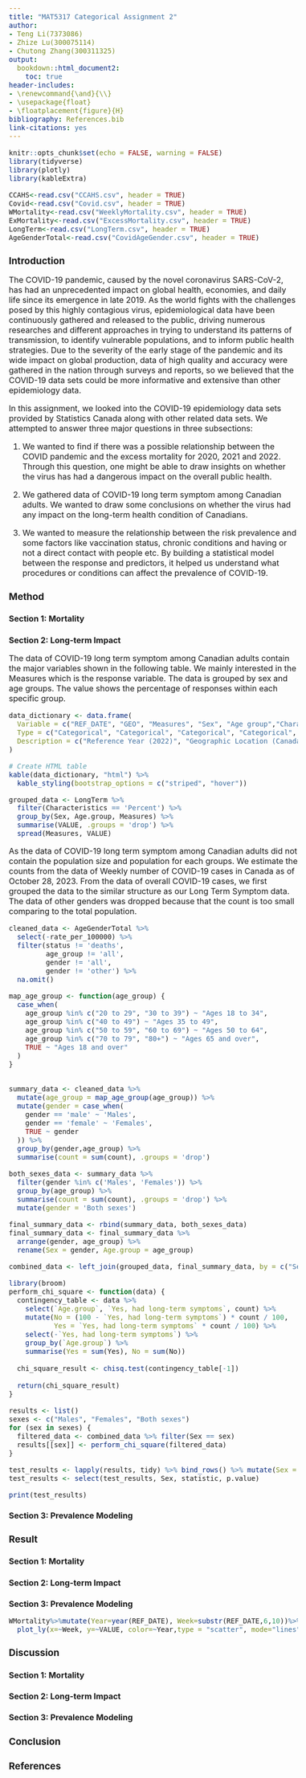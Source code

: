```yaml
---
title: "MAT5317 Categorical Assignment 2"
author:
- Teng Li(7373086)
- Zhize Lu(300075114)
- Chutong Zhang(300311325)
output: 
  bookdown::html_document2:
    toc: true
header-includes:
- \renewcommand{\and}{\\}
- \usepackage{float}
- \floatplacement{figure}{H}
bibliography: References.bib
link-citations: yes
---
```


<style type="text/css">
.title, .author{text-align: center;}
body{font-size: 12pt;}
table{font-size: 12pt;}
h1{font-size: 14pt;}
h2{font-size: 12pt;}
</style>

```r
knitr::opts_chunk$set(echo = FALSE, warning = FALSE)
library(tidyverse)
library(plotly)
library(kableExtra)
```

```r
CCAHS<-read.csv("CCAHS.csv", header = TRUE)
Covid<-read.csv("Covid.csv", header = TRUE)
WMortality<-read.csv("WeeklyMortality.csv", header = TRUE)
ExMortality<-read.csv("ExcessMortality.csv", header = TRUE)
LongTerm<-read.csv("LongTerm.csv", header = TRUE)
AgeGenderTotal<-read.csv("CovidAgeGender.csv", header = TRUE)
```

# Introduction

The COVID-19 pandemic, caused by the novel coronavirus SARS-CoV-2, has had an unprecedented impact on global health, economies, and daily life since its emergence in late 2019. As the world fights with the challenges posed by this highly contagious virus, epidemiological data have been continuously gathered and released to the public, driving numerous researches and different approaches in trying to understand its patterns of transmission, to identify vulnerable populations, and to inform public health strategies. Due to the severity of the early stage of the pandemic and its wide impact on global production, data of high quality and accuracy were gathered in the nation through surveys and reports, so we believed that the COVID-19 data sets could be more informative and extensive than other epidemiology data.

In this assignment, we looked into the COVID-19 epidemiology data sets provided by Statistics Canada along with other related data sets. We attempted to answer three major questions in three subsections:

1. We wanted to find if there was a possible relationship between the COVID pandemic and the excess mortality for 2020, 2021 and 2022. Through this question, one might be able to draw insights on whether the virus has had a dangerous impact on the overall public health.

2. We gathered data of COVID-19 long term symptom among Canadian adults. We wanted to draw some conclusions on whether the virus had any impact on the long-term health condition of Canadians.

3. We wanted to measure the relationship between the risk prevalence and some factors like vaccination status, chronic conditions and having or not a direct contact with people etc. By building a statistical model between the response and predictors, it helped us understand what procedures or conditions can affect the prevalence of COVID-19.  

# Method

## Section 1: Mortality

## Section 2: Long-term Impact

The data of COVID-19 long term symptom among Canadian adults contain the major variables shown in the following table. We mainly interested in the Measures which is the response variable. The data is grouped by sex and age groups. The value shows the percentage of responses within each specific group.
```r
data_dictionary <- data.frame(
  Variable = c("REF_DATE", "GEO", "Measures", "Sex", "Age group","Characteristics", "UOM", "VALUE", "DECIMALS"),
  Type = c("Categorical", "Categorical", "Categorical", "Categorical", "Categorical", "Categorical", "Categorical", "Numerical", "Numerical"),
  Description = c("Reference Year (2022)", "Geographic Location (Canada)", "Type of Measure (e.g., 'Yes, had long-term symptoms')", "Sex Category (e.g., Both sexes, Male, Female)", "Age Groups (e.g., Ages 18 and over, Ages 18 to 34)", "Percentage, Low/High 95% Confidence interval percentage", "Unit of Measure (Percentage of the group)", "Data Value", "Number of Decimal Places in Value")
)

# Create HTML table
kable(data_dictionary, "html") %>%
  kable_styling(bootstrap_options = c("striped", "hover"))
```
```r
grouped_data <- LongTerm %>%
  filter(Characteristics == 'Percent') %>%
  group_by(Sex, Age.group, Measures) %>%
  summarise(VALUE, .groups = 'drop') %>% 
  spread(Measures, VALUE)
```

As the data of COVID-19 long term symptom among Canadian adults did not contain the population size and population for each groups. We estimate the counts from the data of Weekly number of COVID-19 cases in Canada as of October 28, 2023. From the data of overall COVID-19 cases, we first grouped the data to the similar structure as our Long Term Symptom data. The data of other genders was dropped because that the count is too small comparing to the total population.
```r
cleaned_data <- AgeGenderTotal %>%
  select(-rate_per_100000) %>%
  filter(status != 'deaths', 
         age_group != 'all', 
         gender != 'all',
         gender != 'other') %>%
  na.omit()

map_age_group <- function(age_group) {
  case_when(
    age_group %in% c("20 to 29", "30 to 39") ~ "Ages 18 to 34",
    age_group %in% c("40 to 49") ~ "Ages 35 to 49",
    age_group %in% c("50 to 59", "60 to 69") ~ "Ages 50 to 64",
    age_group %in% c("70 to 79", "80+") ~ "Ages 65 and over",
    TRUE ~ "Ages 18 and over" 
  )
}


summary_data <- cleaned_data %>%
  mutate(age_group = map_age_group(age_group)) %>%
  mutate(gender = case_when(
    gender == 'male' ~ 'Males',
    gender == 'female' ~ 'Females',
    TRUE ~ gender
  )) %>%
  group_by(gender,age_group) %>%
  summarise(count = sum(count), .groups = 'drop')

both_sexes_data <- summary_data %>%
  filter(gender %in% c('Males', 'Females')) %>%
  group_by(age_group) %>%
  summarise(count = sum(count), .groups = 'drop') %>%
  mutate(gender = 'Both sexes')

final_summary_data <- rbind(summary_data, both_sexes_data)
final_summary_data <- final_summary_data %>%
  arrange(gender, age_group) %>%
  rename(Sex = gender, Age.group = age_group)

combined_data <- left_join(grouped_data, final_summary_data, by = c("Sex", "Age.group"))
```

```r
library(broom)
perform_chi_square <- function(data) {
  contingency_table <- data %>%
    select(`Age.group`, `Yes, had long-term symptoms`, count) %>%
    mutate(No = (100 - `Yes, had long-term symptoms`) * count / 100,
           Yes = `Yes, had long-term symptoms` * count / 100) %>%
    select(-`Yes, had long-term symptoms`) %>%
    group_by(`Age.group`) %>%
    summarise(Yes = sum(Yes), No = sum(No))
  
  chi_square_result <- chisq.test(contingency_table[-1])
  
  return(chi_square_result)
}

results <- list()
sexes <- c("Males", "Females", "Both sexes")
for (sex in sexes) {
  filtered_data <- combined_data %>% filter(Sex == sex)
  results[[sex]] <- perform_chi_square(filtered_data)
}

test_results <- lapply(results, tidy) %>% bind_rows() %>% mutate(Sex = sexes)
test_results <- select(test_results, Sex, statistic, p.value)

print(test_results)
```

## Section 3: Prevalence Modeling

# Result

## Section 1: Mortality

## Section 2: Long-term Impact

## Section 3: Prevalence Modeling

```r
WMortality%>%mutate(Year=year(REF_DATE), Week=substr(REF_DATE,6,10))%>%mutate(Year=factor(Year))%>%filter(Age.at.time.of.death=="Age at time of death, all ages" & Sex=="Both sexes" & GEO=="Canada, place of occurrence")%>%
  plot_ly(x=~Week, y=~VALUE, color=~Year,type = "scatter", mode="lines")
```

# Discussion

## Section 1: Mortality

## Section 2: Long-term Impact

## Section 3: Prevalence Modeling

# Conclusion

# References
